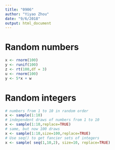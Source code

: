 ```yaml
---
title: "0906"
author: "Yiyao Zhou"
date: "9/6/2018"
output: html_document
---
```

# Random numbers
```r
x <- rnorm(100)
y <- runif(100)
z <- rt(100,df = 3)
u <- rnorm(100)
y <- 5*x + w
```

# Random integers
```r
# numbers from 1 to 10 in random order
x <- sample(1:10)
# independent draws of numbers from 1 to 10
x <- sample(1:10,replace=TRUE)
# same, but now 100 draws
x <- sample(1:10,size=100,replace=TRUE)
# Use seq() to get fancier sets of integers
x <- sample( seq(1,10,2), size=10, replace=TRUE)
```

